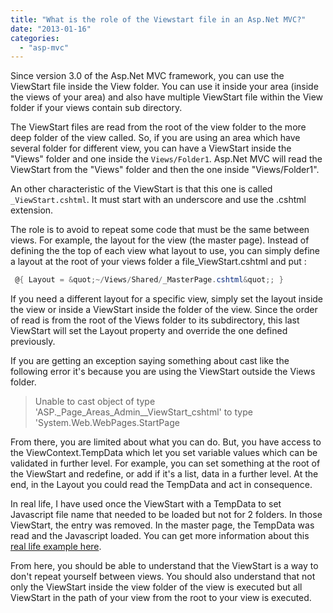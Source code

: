 ```yaml
---
title: "What is the role of the Viewstart file in an Asp.Net MVC?"
date: "2013-01-16"
categories: 
  - "asp-mvc"
---
```


Since version 3.0 of the Asp.Net MVC framework, you can use the ViewStart file inside the View folder. You can use it inside your area (inside the views of your area) and also have multiple ViewStart file within the View folder if your views contain sub directory.

The ViewStart files are read from the root of the view folder to the more deep folder of the view called. So, if you are using an area which have several folder for different view, you can have a ViewStart inside the "Views" folder and one inside the `Views/Folder1`. Asp.Net MVC will read the ViewStart from the "Views" folder and then the one inside "Views/Folder1".

An other characteristic of the ViewStart is that this one is called `_ViewStart.cshtml`. It must start with an underscore and use the .cshtml extension.

The role is to avoid to repeat some code that must be the same between views. For example, the layout for the view (the master page). Instead of defining the the top of each view what layout to use, you can simply define a layout at the root of your views folder a file_ViewStart.cshtml and put :


```csharp
 @{ Layout = &quot;~/Views/Shared/_MasterPage.cshtml&quot;; } 
```

If you need a different layout for a specific view, simply set the layout inside the view or inside a ViewStart inside the folder of the view. Since the order of read is from the root of the Views folder to its subdirectory, this last ViewStart will set the Layout property and override the one defined previously.

If you are getting an exception saying something about cast like the following error it's because you are using the ViewStart outside the Views folder.

> Unable to cast object of type 'ASP._Page_Areas_Admin__ViewStart_cshtml' to type 'System.Web.WebPages.StartPage

From there, you are limited about what you can do. But, you have access to the ViewContext.TempData which let you set variable values which can be validated in further level. For example, you can set something at the root of the ViewStart and redefine, or add if it's a list, data in a further level. At the end, in the Layout you could read the TempData and act in consequence.

In real life, I have used once the ViewStart with a TempData to set Javascript file name that needed to be loaded but not for 2 folders. In those ViewStart, the entry was removed. In the master page, the TempData was read and the Javascript loaded. You can get more information about this [real life example here](./how-to-load-javascript-for-the-whole-application-except-few-folders-or-area).

From here, you should be able to understand that the ViewStart is a way to don't repeat yourself between views. You should also understand that not only the ViewStart inside the view folder of the view is executed but all ViewStart in the path of your view from the root to your view is executed.
